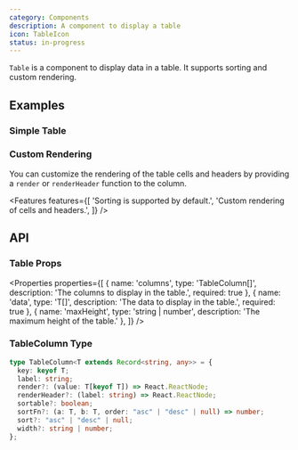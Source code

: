```yaml
---
category: Components
description: A component to display a table
icon: TableIcon
status: in-progress
---
```


`Table` is a component to display data in a table. It supports sorting and custom rendering.

## Examples

### Simple Table

<Example name="Table/SimpleTable" />

### Custom Rendering

You can customize the rendering of the table cells and headers by providing a `render` or `renderHeader` function to the column.

<Example name="Table/CustomRendering" />

<Features features={[
  'Sorting is supported by default.',
  'Custom rendering of cells and headers.',
]} />

## API

### Table Props

<Properties properties={[
  { name: 'columns', type: 'TableColumn<T>[]', description: 'The columns to display in the table.', required: true },
  { name: 'data', type: 'T[]', description: 'The data to display in the table.', required: true },
  { name: 'maxHeight', type: 'string | number', description: 'The maximum height of the table.' },
]} />

### TableColumn Type

```typescript
type TableColumn<T extends Record<string, any>> = {
  key: keyof T;
  label: string;
  render?: (value: T[keyof T]) => React.ReactNode;
  renderHeader?: (label: string) => React.ReactNode;
  sortable?: boolean;
  sortFn?: (a: T, b: T, order: "asc" | "desc" | null) => number;
  sort?: "asc" | "desc" | null;
  width?: string | number;
};
```